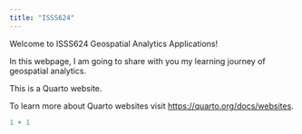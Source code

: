 ```yaml
---
title: "ISSS624"
---
```


Welcome to ISSS624 Geospatial Analytics Applications!

In this webpage, I am going to share with you my learning journey of geospatial analytics.

This is a Quarto website.

To learn more about Quarto websites visit <https://quarto.org/docs/websites>.

```r
1 + 1
```
